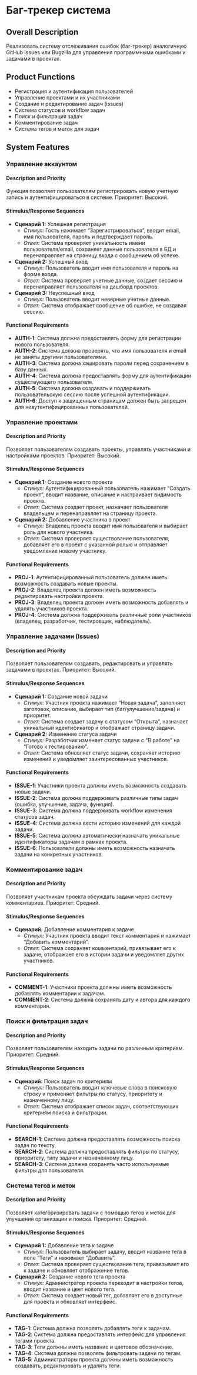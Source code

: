 # Баг-трекер система

## Overall Description

Реализовать систему отслеживания ошибок (баг-трекер) аналогичную GitHub Issues или Bugzilla для управления программными ошибками и задачами в проектах.

## Product Functions

- Регистрация и аутентификация пользователей
- Управление проектами и их участниками
- Создание и редактирование задач (issues)
- Система статусов и workflow задач
- Поиск и фильтрация задач
- Комментирование задач
- Система тегов и меток для задач

## System Features

### Управление аккаунтом

#### Description and Priority

Функция позволяет пользователям регистрировать новую учетную запись и аутентифицироваться в системе. Приоритет: Высокий.

#### Stimulus/Response Sequences

- **Сценарий 1:** Успешная регистрация
  * *Стимул:* Гость нажимает "Зарегистрироваться", вводит email, имя пользователя, пароль и подтверждает пароль.
  * *Ответ:* Система проверяет уникальность имени пользователя/email, сохраняет данные пользователя в БД и перенаправляет на страницу входа с сообщением об успехе.
- **Сценарий 2:** Успешный вход
  * *Стимул:* Пользователь вводит имя пользователя и пароль на форме входа.
  * *Ответ:* Система проверяет учетные данные, создает сессию и перенаправляет пользователя на дашборд проектов.
- **Сценарий 3:** Неуспешный вход
  * *Стимул:* Пользователь вводит неверные учетные данные.
  * *Ответ:* Система отображает сообщение об ошибке, не создавая сессию.

#### Functional Requirements

- **AUTH-1**: Система должна предоставлять форму для регистрации нового пользователя.
- **AUTH-2**: Система должна проверять, что имя пользователя и email не заняты другими пользователями.
- **AUTH-3**: Система должна хэшировать пароли перед сохранением в базу данных.
- **AUTH-4**: Система должна предоставлять форму для аутентификации существующего пользователя.
- **AUTH-5**: Система должна создавать и поддерживать пользовательскую сессию после успешной аутентификации.
- **AUTH-6**: Доступ к защищенным страницам должен быть запрещен для неаутентифицированных пользователей.

### Управление проектами

#### Description and Priority

Позволяет пользователям создавать проекты, управлять участниками и настройками проектов. Приоритет: Высокий.

#### Stimulus/Response Sequences

- **Сценарий 1:** Создание нового проекта
  * *Стимул:* Аутентифицированный пользователь нажимает "Создать проект", вводит название, описание и настраивает видимость проекта.
  * *Ответ:* Система создает проект, назначает пользователя владельцем и перенаправляет на страницу проекта.
- **Сценарий 2:** Добавление участника в проект
  * *Стимул:* Владелец проекта вводит имя пользователя и выбирает роль для нового участника.
  * *Ответ:* Система проверяет существование пользователя, добавляет его в проект с указанной ролью и отправляет уведомление новому участнику.

#### Functional Requirements

- **PROJ-1**: Аутентифицированный пользователь должен иметь возможность создавать новые проекты.
- **PROJ-2**: Владелец проекта должен иметь возможность редактировать настройки проекта.
- **PROJ-3**: Владелец проекта должен иметь возможность добавлять и удалять участников проекта.
- **PROJ-4**: Система должна поддерживать различные роли участников (владелец, разработчик, тестировщик, наблюдатель).

### Управление задачами (Issues)

#### Description and Priority

Позволяет пользователям создавать, редактировать и управлять задачами в проектах. Приоритет: Высокий.

#### Stimulus/Response Sequences

- **Сценарий 1:** Создание новой задачи
  * *Стимул:* Участник проекта нажимает "Новая задача", заполняет заголовок, описание, выбирает тип (баг/улучшение/задача) и приоритет.
  * *Ответ:* Система создает задачу с статусом "Открыта", назначает уникальный идентификатор и отображает страницу задачи.
- **Сценарий 2:** Изменение статуса задачи
  * *Стимул:* Разработчик изменяет статус задачи с "В работе" на "Готово к тестированию".
  * *Ответ:* Система обновляет статус задачи, сохраняет историю изменений и уведомляет заинтересованных участников.

#### Functional Requirements

- **ISSUE-1**: Участники проекта должны иметь возможность создавать новые задачи.
- **ISSUE-2**: Система должна поддерживать различные типы задач (ошибка, улучшение, задача, функция).
- **ISSUE-3**: Система должна поддерживать workflow изменения статусов задач.
- **ISSUE-4**: Система должна вести историю изменений для каждой задачи.
- **ISSUE-5**: Система должна автоматически назначать уникальные идентификаторы задачам в рамках проекта.
- **ISSUE-6**: Пользователи должны иметь возможность назначать задачи на конкретных участников.

### Комментирование задач

#### Description and Priority

Позволяет участникам проекта обсуждать задачи через систему комментариев. Приоритет: Средний.

#### Stimulus/Response Sequences

- **Сценарий:** Добавление комментария к задаче
  * *Стимул:* Участник проекта вводит текст комментария и нажимает "Добавить комментарий".
  * *Ответ:* Система сохраняет комментарий, привязывает его к задаче, отображает его в истории задачи и уведомляет других участников.

#### Functional Requirements

- **COMMENT-1**: Участники проекта должны иметь возможность добавлять комментарии к задачам.
- **COMMENT-2**: Система должна сохранять дату и автора для каждого комментария.

### Поиск и фильтрация задач

#### Description and Priority

Позволяет пользователям находить задачи по различным критериям. Приоритет: Средний.

#### Stimulus/Response Sequences

- **Сценарий:** Поиск задач по критериям
  * *Стимул:* Пользователь вводит ключевые слова в поисковую строку и применяет фильтры по статусу, приоритету и назначенному лицу.
  * *Ответ:* Система отображает список задач, соответствующих критериям поиска и фильтрации.

#### Functional Requirements

- **SEARCH-1**: Система должна предоставлять возможность поиска задач по тексту.
- **SEARCH-2**: Система должна предоставлять фильтры по статусу, приоритету, типу задачи и назначенному лицу.
- **SEARCH-3**: Система должна сохранять часто используемые фильтры для пользователя.

### Система тегов и меток

#### Description and Priority

Позволяет категоризировать задачи с помощью тегов и меток для улучшения организации и поиска. Приоритет: Средний.

#### Stimulus/Response Sequences

- **Сценарий 1:** Добавление тега к задаче
  * *Стимул:* Пользователь выбирает задачу, вводит название тега в поле "Теги" и нажимает "Добавить".
  * *Ответ:* Система проверяет существование тега, привязывает его к задаче и обновляет отображение тегов.
- **Сценарий 2:** Создание нового тега проекта
  * *Стимул:* Администратор проекта переходит в настройки тегов, вводит название и цвет нового тега.
  * *Ответ:* Система создает новый тег, добавляет его в доступные для проекта и обновляет интерфейс.

#### Functional Requirements

- **TAG-1**: Система должна позволять добавлять теги к задачам.
- **TAG-2**: Система должна предоставлять интерфейс для управления тегами проекта.
- **TAG-3**: Теги должны иметь название и цветовое обозначение.
- **TAG-4**: Система должна позволять фильтровать задачи по тегам.
- **TAG-5**: Администраторы проекта должны иметь возможность создавать, редактировать и удалять теги.
